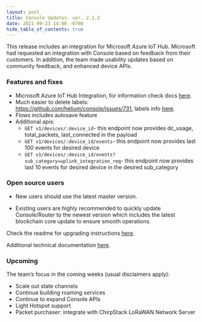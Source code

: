 ```yaml
---
layout: post
title: Console Updates- ver. 2.1.2
date: 2021-09-23 14:00 -0700
hide_table_of_contents: true
---
```


This release includes an integration for Microsoft Azure IoT Hub. Microsoft had requested an
integration with Console based on feedback from their customers. In addition, the team made
usability updates based on community feedback, and enhanced device APIs.

<!--truncate-->

### Features and fixes

- Microsoft Azure IoT Hub Integration, for information check docs
  [here](https://docs.helium.com/use-the-network/console/integrations/azure/).
- Much easier to delete labels: https://github.com/helium/console/issues/731, labels info
  [here](https://docs.helium.com/use-the-network/console/labels).
- Flows includes autosave feature
- Additional apis:
  - `GET v1/devices/:device_id`- this endpoint now provides dc_usage, total_packets, last_connected
    in the payload
  - `GET v1/devices/:device_id/events`- this endpoint now provides last 100 events for desired
    device
  - `GET v1/devices/:device_id/events?sub_category=uplink_integration_req`- this endpoint now
    provides last 10 events for desired device in the desired sub_category

### Open source users

- New users should use the latest master version.

- Existing users are highly recommended to quickly update Console/Router to the newest version which
  includes the latest blockchain core update to ensure smooth operations.

Check the readme for upgrading instructions
[here](https://github.com/helium/console#upgrading-your-open-source-consolerouter).

Additional technical documentation
[here](https://docs.helium.com/use-the-network/run-console/#console-setup).

### Upcoming

The team’s focus in the coming weeks (usual disclaimers apply):

- Scale out state channels
- Continue building roaming services
- Continue to expand Console APIs
- Light Hotspot support
- Packet purchaser: integrate with ChirpStack LoRaWAN Network Server
